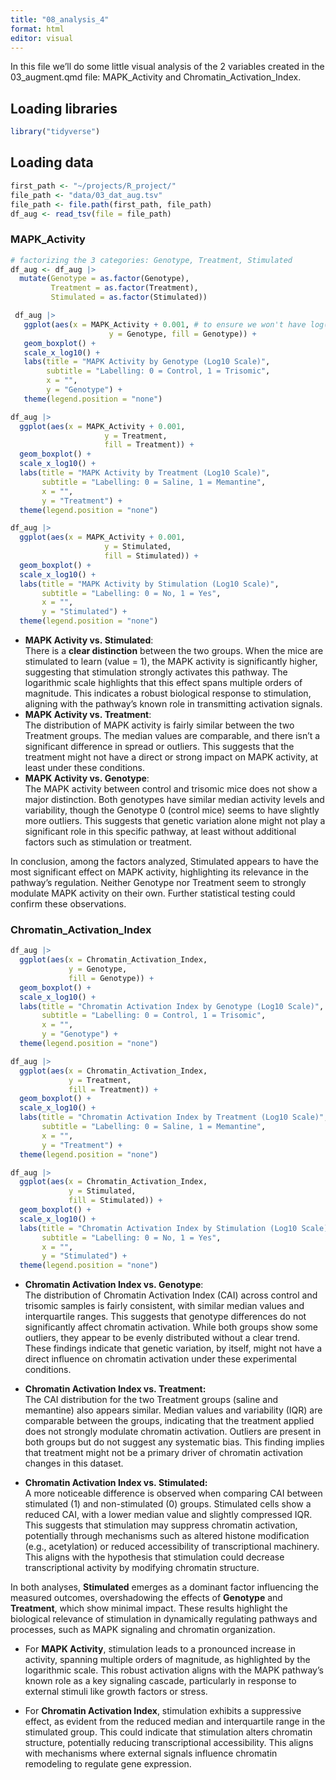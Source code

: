 ```yaml
---
title: "08_analysis_4"
format: html
editor: visual
---
```


In this file we'll do some little visual analysis of the 2 variables created in the 03_augment.qmd file: MAPK_Activity and Chromatin_Activation_Index.

## Loading libraries

```r
library("tidyverse")
```

## Loading data

```r
first_path <- "~/projects/R_project/"
file_path <- "data/03_dat_aug.tsv" 
file_path <- file.path(first_path, file_path)
df_aug <- read_tsv(file = file_path)
```

### MAPK_Activity

```r
# factorizing the 3 categories: Genotype, Treatment, Stimulated
df_aug <- df_aug |> 
  mutate(Genotype = as.factor(Genotype),
         Treatment = as.factor(Treatment),
         Stimulated = as.factor(Stimulated))
```

```r
 df_aug |> 
   ggplot(aes(x = MAPK_Activity + 0.001, # to ensure we won't have log(0) 
                      y = Genotype, fill = Genotype)) + 
   geom_boxplot() + 
   scale_x_log10() + 
   labs(title = "MAPK Activity by Genotype (Log10 Scale)", 
        subtitle = "Labelling: 0 = Control, 1 = Trisomic", 
        x = "", 
        y = "Genotype") + 
   theme(legend.position = "none")
```

```r
df_aug |> 
  ggplot(aes(x = MAPK_Activity + 0.001,  
                     y = Treatment, 
                     fill = Treatment)) + 
  geom_boxplot() + 
  scale_x_log10() + 
  labs(title = "MAPK Activity by Treatment (Log10 Scale)", 
       subtitle = "Labelling: 0 = Saline, 1 = Memantine", 
       x = "", 
       y = "Treatment") + 
  theme(legend.position = "none")
```

```r
df_aug |> 
  ggplot(aes(x = MAPK_Activity + 0.001, 
                     y = Stimulated, 
                     fill = Stimulated)) + 
  geom_boxplot() + 
  scale_x_log10() + 
  labs(title = "MAPK Activity by Stimulation (Log10 Scale)", 
       subtitle = "Labelling: 0 = No, 1 = Yes", 
       x = "", 
       y = "Stimulated") + 
  theme(legend.position = "none")
```

-   **MAPK Activity vs. Stimulated**:\
    There is a **clear distinction** between the two groups. When the mice are stimulated to learn (value = 1), the MAPK activity is significantly higher, suggesting that stimulation strongly activates this pathway. The logarithmic scale highlights that this effect spans multiple orders of magnitude. This indicates a robust biological response to stimulation, aligning with the pathway's known role in transmitting activation signals.
-   **MAPK Activity vs. Treatment**:\
    The distribution of MAPK activity is fairly similar between the two Treatment groups. The median values are comparable, and there isn't a significant difference in spread or outliers. This suggests that the treatment might not have a direct or strong impact on MAPK activity, at least under these conditions.
-   **MAPK Activity vs. Genotype**:\
    The MAPK activity between control and trisomic mice does not show a major distinction. Both genotypes have similar median activity levels and variability, though the Genotype 0 (control mice) seems to have slightly more outliers. This suggests that genetic variation alone might not play a significant role in this specific pathway, at least without additional factors such as stimulation or treatment.

In conclusion, among the factors analyzed, Stimulated appears to have the most significant effect on MAPK activity, highlighting its relevance in the pathway's regulation. Neither Genotype nor Treatment seem to strongly modulate MAPK activity on their own. Further statistical testing could confirm these observations.

### Chromatin_Activation_Index

```r
df_aug |> 
  ggplot(aes(x = Chromatin_Activation_Index, 
             y = Genotype, 
             fill = Genotype)) + 
  geom_boxplot() + 
  scale_x_log10() + 
  labs(title = "Chromatin Activation Index by Genotype (Log10 Scale)", 
       subtitle = "Labelling: 0 = Control, 1 = Trisomic", 
       x = "", 
       y = "Genotype") + 
  theme(legend.position = "none")
```

```r
df_aug |> 
  ggplot(aes(x = Chromatin_Activation_Index, 
             y = Treatment, 
             fill = Treatment)) + 
  geom_boxplot() + 
  scale_x_log10() + 
  labs(title = "Chromatin Activation Index by Treatment (Log10 Scale)", 
       subtitle = "Labelling: 0 = Saline, 1 = Memantine", 
       x = "", 
       y = "Treatment") + 
  theme(legend.position = "none")
```

```r
df_aug |> 
  ggplot(aes(x = Chromatin_Activation_Index, 
             y = Stimulated, 
             fill = Stimulated)) + 
  geom_boxplot() + 
  scale_x_log10() + 
  labs(title = "Chromatin Activation Index by Stimulation (Log10 Scale)", 
       subtitle = "Labelling: 0 = No, 1 = Yes", 
       x = "", 
       y = "Stimulated") + 
  theme(legend.position = "none")
```

-   **Chromatin Activation Index vs. Genotype**:\
    The distribution of Chromatin Activation Index (CAI) across control and trisomic samples is fairly consistent, with similar median values and interquartile ranges. This suggests that genotype differences do not significantly affect chromatin activation. While both groups show some outliers, they appear to be evenly distributed without a clear trend. These findings indicate that genetic variation, by itself, might not have a direct influence on chromatin activation under these experimental conditions.

<!-- -->

-   **Chromatin Activation Index vs. Treatment:\
    **The CAI distribution for the two Treatment groups (saline and memantine) also appears similar. Median values and variability (IQR) are comparable between the groups, indicating that the treatment applied does not strongly modulate chromatin activation. Outliers are present in both groups but do not suggest any systematic bias. This finding implies that treatment might not be a primary driver of chromatin activation changes in this dataset.

-   **Chromatin Activation Index vs. Stimulated:\
    **A more noticeable difference is observed when comparing CAI between stimulated (1) and non-stimulated (0) groups. Stimulated cells show a reduced CAI, with a lower median value and slightly compressed IQR. This suggests that stimulation may suppress chromatin activation, potentially through mechanisms such as altered histone modification (e.g., acetylation) or reduced accessibility of transcriptional machinery. This aligns with the hypothesis that stimulation could decrease transcriptional activity by modifying chromatin structure.

In both analyses, **Stimulated** emerges as a dominant factor influencing the measured outcomes, overshadowing the effects of **Genotype** and **Treatment**, which show minimal impact. These results highlight the biological relevance of stimulation in dynamically regulating pathways and processes, such as MAPK signaling and chromatin organization.

-   For **MAPK Activity**, stimulation leads to a pronounced increase in activity, spanning multiple orders of magnitude, as highlighted by the logarithmic scale. This robust activation aligns with the MAPK pathway's known role as a key signaling cascade, particularly in response to external stimuli like growth factors or stress.

-   For **Chromatin Activation Index**, stimulation exhibits a suppressive effect, as evident from the reduced median and interquartile range in the stimulated group. This could indicate that stimulation alters chromatin structure, potentially reducing transcriptional accessibility. This aligns with mechanisms where external signals influence chromatin remodeling to regulate gene expression.
